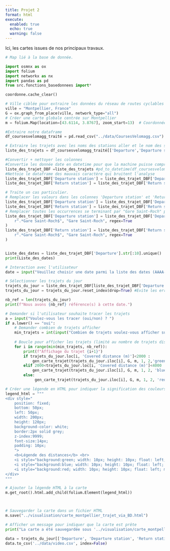 ```yaml
---
title: Projet 2
format: html
execute:
  enabled: true
  echo: true
  warning: false
---
```


Ici, les cartes issues de nos principaux travaux.

```python
# Map lié à la base de donnée.

import osmnx as ox
import folium
import networkx as nx
import pandas as pd
from src.fonctions_basedonnees import*

coordonne.cache_clear()

# Ville ciblée pour extraire les données du réseau de routes cyclables
ville = "Montpellier, France"
G = ox.graph_from_place(ville, network_type="all")
# Créer une carte globale centrée sur Montpellier
m = folium.Map(location=[43.6114, 3.8767], zoom_start=13)  # Coordonnées du centre Montpellier

#Extraire notre dataframe
df_coursesvelomagg_traité = pd.read_csv("../data/CoursesVelomagg.csv").dropna()

# Extraire les trajets avec les noms des stations aller et le nom des stations retours
liste_des_trajets = df_coursesvelomagg_traité[['Departure','Departure station', 'Return station','Covered distance (m)', 'Duration (sec.)']]

#Convertir + nettoyer les colonnes
#Convertie les donnée date en datetime pour que la machine puisse comprendre les dates
liste_des_trajet_DBF =liste_des_trajets #pd_to_datetime(df_coursesvelomagg_traité, 'Departure')
#Nettoie le dataframe des mauvais caractère qui bruitent l'analyse
liste_des_trajet_DBF['Departure station'] = liste_des_trajet_DBF['Departure station'].apply(nettoyer_adresse_normalise)
liste_des_trajet_DBF['Return station'] = liste_des_trajet_DBF['Return station'].apply(nettoyer_adresse_normalise)

# Traite un cas particulier.
# Remplacer les valeurs dans les colonnes 'Departure station' et 'Return station'
liste_des_trajet_DBF['Departure station'] = liste_des_trajet_DBF['Departure station'].replace("FacdesSciences", "Faculté des sciences")
liste_des_trajet_DBF['Return station'] = liste_des_trajet_DBF['Return station'].replace("FacdesSciences", "Faculté des sciences")
# Remplacer toutes les occurrences se terminant par "Gare Saint-Roch" par "Gare Saint-Roch"
liste_des_trajet_DBF['Departure station'] = liste_des_trajet_DBF['Departure station'].replace(
    r".*Gare Saint-Roch$", "Gare Saint-Roch", regex=True
)
liste_des_trajet_DBF['Return station'] = liste_des_trajet_DBF['Return station'].replace(
    r".*Gare Saint-Roch$", "Gare Saint-Roch", regex=True
)


Liste_des_dates = liste_des_trajet_DBF['Departure'].str[:10].unique()
print(Liste_des_dates)

# Interaction avec l'utilisateur
date = input("Veuillez choisir une date parmi la liste des dates (AAAA-MM-JJ) : ")

# Sélectionner les trajets du jour
trajets_du_jour = liste_des_trajet_DBF[liste_des_trajet_DBF['Departure'].str.startswith(date)]
trajets_du_jour = trajets_du_jour.reset_index(drop=True) #Evite les erreurs pour les index

nb_ref = len(trajets_du_jour)
print(f"Nous avons {nb_ref} référence(s) à cette date.")

# Demander si l'utilisateur souhaite tracer les trajets
a = input("Voulez-vous les tracer (oui/non) ? ")
if a.lower() == "oui":
    # Demander combien de trajets afficher
    min_trajets = int(input("Combien de trajets voulez-vous afficher sur votre journée ? "))
    
    # Boucle pour afficher les trajets (limité au nombre de trajets disponibles)
    for i in range(min(min_trajets, nb_ref)): 
        print(f"Affichage du trajet {i+1}")
        if trajets_du_jour.loc[i, 'Covered distance (m)']<2000 :
            gen_carte_trajet(trajets_du_jour.iloc[i], G, m, 1, 2,'green')  # Ajout de la carte de chaque trajet à la carte globale
        elif 2000<trajets_du_jour.loc[i, 'Covered distance (m)']<4000 :
            gen_carte_trajet(trajets_du_jour.iloc[i], G, m, 1, 2, 'blue')  # Ajout de la carte de chaque trajet à la carte globale
        else:
             gen_carte_trajet(trajets_du_jour.iloc[i], G, m, 1, 2, 'red')  # Ajout de la carte de chaque trajet à la carte globale

# Créer une légende en HTML pour indiquer la signification des couleurs
legend_html = """
<div style="
    position: fixed;
    bottom: 50px;
    left: 50px;
    width: 200px;
    height: 120px;
    background-color: white;
    border:2px solid grey;
    z-index:9999;
    font-size:14px;
    padding: 10px;
    ">
    <b>Légende des distances</b> <br>
    <i style="background:green; width: 10px; height: 10px; float: left; margin-right: 10px;"></i> Moins de 2000 m<br>
    <i style="background:blue; width: 10px; height: 10px; float: left; margin-right: 10px;"></i> Entre 2000 et 4000 m<br>
    <i style="background:red; width: 10px; height: 10px; float: left; margin-right: 10px;"></i> Plus de 4000 m<br>
</div>
"""

# Ajouter la légende HTML à la carte
m.get_root().html.add_child(folium.Element(legend_html))



# Sauvegarder la carte dans un fichier HTML
m.save("../visualisation/carte_montpellier_trajet_via_BD.html")

# Afficher un message pour indiquer que la carte est prête
print("La carte a été sauvegardée sous '../visualisation/carte_montpellier_trajet_via_BD.html'.")

data = trajets_du_jour[['Departure', 'Departure station', 'Return station', 'Covered distance (m)', 'Duration (sec.)']]
data.to_csv('../data/video.csv', index=False)
```

